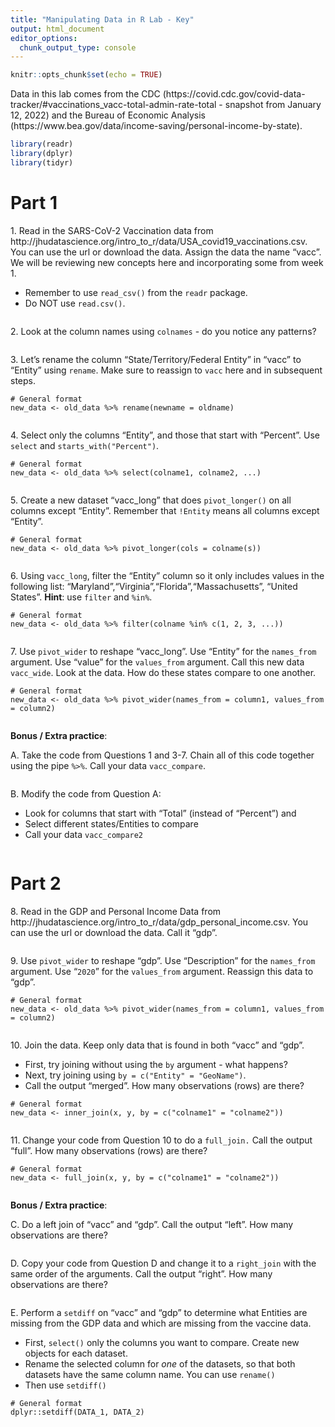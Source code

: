 ```yaml
---
title: "Manipulating Data in R Lab - Key"
output: html_document
editor_options: 
  chunk_output_type: console
---
```


```r
knitr::opts_chunk$set(echo = TRUE)
```

Data in this lab comes from the CDC (https://covid.cdc.gov/covid-data-tracker/#vaccinations_vacc-total-admin-rate-total - snapshot from January 12, 2022) and the Bureau of Economic Analysis (https://www.bea.gov/data/income-saving/personal-income-by-state).

```r
library(readr)
library(dplyr)
library(tidyr)
```

# Part 1

1\. Read in the SARS-CoV-2 Vaccination data from http://jhudatascience.org/intro_to_r/data/USA_covid19_vaccinations.csv. You can use the url or download the data. Assign the data the name "vacc". We will be reviewing new concepts here and incorporating some from week 1. 

-  Remember to use `read_csv()` from the `readr` package.
-  Do NOT use `read.csv()`.

```r

```


2\. Look at the column names using `colnames` - do you notice any patterns?

```r

```


3\. Let's rename the column "State/Territory/Federal Entity" in "vacc" to "Entity" using `rename`. Make sure to reassign to `vacc` here and in subsequent steps.

```
# General format
new_data <- old_data %>% rename(newname = oldname)
```

```r

```


4\. Select only the columns "Entity", and those that start with "Percent". Use `select` and `starts_with("Percent")`. 

```
# General format
new_data <- old_data %>% select(colname1, colname2, ...)
```

```r

```


5\. Create a new dataset "vacc_long" that does `pivot_longer()` on all columns except "Entity". Remember that `!Entity` means all columns except "Entity".

```
# General format
new_data <- old_data %>% pivot_longer(cols = colname(s))
```

```r

```


6\. Using `vacc_long`, filter the "Entity" column so it only includes values in the following list: "Maryland","Virginia","Florida","Massachusetts", "United States". **Hint**: use `filter` and `%in%`.

```
# General format
new_data <- old_data %>% filter(colname %in% c(1, 2, 3, ...))
```

```r

```


7\. Use `pivot_wider` to reshape "vacc_long". Use "Entity" for the `names_from` argument. Use "value" for the `values_from` argument. Call this new data `vacc_wide`. Look at the data. How do these states compare to one another.

```
# General format
new_data <- old_data %>% pivot_wider(names_from = column1, values_from = column2)
```

```r

```


**Bonus / Extra practice**:

A\. Take the code from Questions 1 and 3-7. Chain all of this code together using the pipe ` %>% `. Call your data `vacc_compare`.

```r

```


B\. Modify the code from Question A:

-  Look for columns that start with "Total" (instead of "Percent") and 
-  Select different states/Entities to compare
-  Call your data `vacc_compare2`

```r

```


# Part 2

8\. Read in the GDP and Personal Income Data from http://jhudatascience.org/intro_to_r/data/gdp_personal_income.csv. You can use the url or download the data. Call it "gdp". 

```r

```


9\. Use `pivot_wider` to reshape "gdp". Use "Description" for the `names_from` argument. Use "`2020`" for the `values_from` argument. Reassign this data to "gdp".

```
# General format
new_data <- old_data %>% pivot_wider(names_from = column1, values_from = column2)
```

```r

```


10\. Join the data. Keep only data that is found in both "vacc" and "gdp". 

- First, try joining without using the `by` argument - what happens? 
- Next, try joining using `by = c("Entity" = "GeoName")`. 
- Call the output "merged". How many observations (rows) are there?

```
# General format
new_data <- inner_join(x, y, by = c("colname1" = "colname2"))
```

```r

```


11\. Change your code from Question 10 to do a `full_join.` Call the output "full". How many observations (rows) are there?

```
# General format
new_data <- full_join(x, y, by = c("colname1" = "colname2"))
```

```r

```


**Bonus / Extra practice**:

C\. Do a left join of "vacc" and "gdp". Call the output "left". How many observations are there?

```r

```


D\. Copy your code from Question D and change it to a `right_join` with the same order of the arguments. Call the output "right". How many observations are there?

```r

```


E\. Perform a `setdiff` on "vacc" and "gdp" to determine what Entities are missing from the GDP data and which are missing from the vaccine data. 

  - First, `select()` only the columns you want to compare. Create new objects for each dataset.
  - Rename the selected column for *one* of the datasets, so that both datasets have the same column name. You can use `rename()`
  - Then use `setdiff()`

```
# General format
dplyr::setdiff(DATA_1, DATA_2)
```

```r

```

